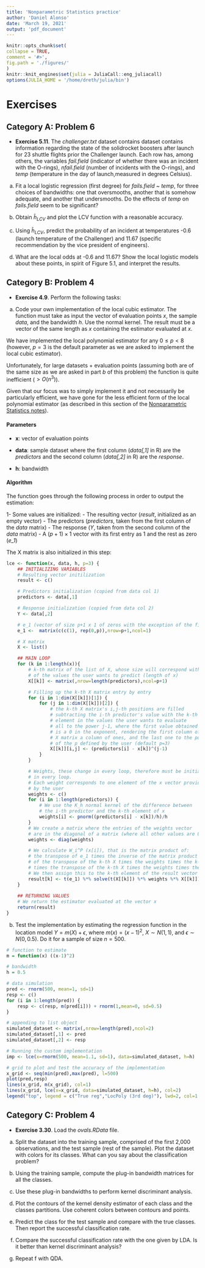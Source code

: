 ```yaml
---
title: 'Nonparametric Statistics practice'
author: 'Daniel Alonso'
date: 'March 19, 2021'
output: 'pdf_document'
---
```


```r
knitr::opts_chunk$set(
collapse = TRUE,
comment = '#>',
fig.path = './figures/'
)
knitr::knit_engines$set(julia = JuliaCall::eng_juliacall)
options(JULIA_HOME = '/home/dreth/julia/bin')
```

# Exercises

## Category A: Problem 6

- **Exercise 5.11**. The *challenger.txt* dataset contains dataset contains information regarding the state of the solidrocket boosters after launch for 23 shuttle flights prior the Challenger launch. Each row has, among others, the variables *fail.field* (indicator of whether there was an incident with the O-rings), *nfail.field* (number of incidents with the O-rings), and *temp* (temperature in the day of launch,measured in degrees Celsius).

a) Fit a local logistic regression (first degree) for *fails.field ~ temp*, for three choices of bandwidths: one that oversmooths, another that is somehow adequate, and another that undersmooths. Do the effects of *temp* on *fails.field* seem to be significant?
 
b) Obtain $\hat{h}_{LCV}$ and plot the LCV function with a reasonable accuracy.

c) Using $\hat{h}_{LCV}$, predict the probability of an incident at temperatures -0.6 (launch temperature of the Challenger) and 11.67 (specific recommendation by the vice president of engineers). 

d) What are the local odds at -0.6 and 11.67? Show the local logistic models about these points, in spirit of Figure 5.1, and interpret the results.

## Category B: Problem 4

- **Exercise 4.9**. Perform the following tasks:

a) Code your own implementation of the local cubic estimator. The function must take as input the vector of evaluation points $x$, the sample *data*, and the bandwidth $h$. Use the normal kernel. The result must be a vector of the same length as $x$ containing the estimator evaluated at $x$.

We have implemented the local polynomial estimator for any $0 \leq p < 8$ (however, $p=3$ is the default parameter as we are asked to implement the local cubic estimator). 

Unfortunately, for large datasets + evaluation points (assuming both are of the same size as we are asked in part *b* of this problem) the function is quite inefficient ($>O(n^3)$). 

Given that our focus was to simply implement it and not necessarily be particularly efficient, we  have gone for the less efficient form of the local polynomial estimator (as described in this section of the [Nonparametric Statistics notes](https://bookdown.org/egarpor/NP-UC3M/kre-i-kre.html#fn128)).

#### Parameters

- **x**: vector of evaluation points

- **data**: sample dataset where the first column (*data[,1]* in R) are the *predictors* and the second column (*data[,2]* in R) are the *response*.

- **h**: bandwidth 

#### Algorithm

The function goes through the following process in order to output the estimation:

1- Some values are initialized:
    - The resulting vector (*result*, initialized as an empty vector)
    - The predictors (*predictors*, taken from the first column of the *data* matrix)
    - The response (*Y*, taken from the second column of the *data* matrix)
    - A $(p+1) \times 1$ vector with its first entry as 1 and the rest as zero (*e_1*)

The X matrix is also initialized in this step: 


```r
lce <- function(x, data, h, p=3) {
    ## INITIALIZING VARIABLES
    # Resulting vector initilization
    result <- c()

    # Predictors initialization (copied from data col 1)
    predictors <- data[,1]

    # Response initialization (copied from data col 2)
    Y <- data[,2]

    # e_1 (vector of size p+1 x 1 of zeros with the exception of the first entry)
    e_1 <-  matrix(c(c(1), rep(0,p)),nrow=p+1,ncol=1)

    # X matrix
    X <- list()

    ## MAIN LOOP
    for (k in 1:length(x)){
        # k-th matrix of the list of X, whose size will correspond with the length
        # of the values the user wants to predict (length of x)
        X[[k]] <- matrix(,nrow=length(predictors),ncol=p+1)

        # Filling up the k-th X matrix entry by entry
        for (i in 1:dim(X[[k]])[1]) {
            for (j in 1:dim(X[[k]])[2]) {
                # the k-th X matrix's i,j-th positions are filled
                # subtracting the i-th predictor's value with the k-th
                # element in the values the user wants to evaluate
                # all to the power j-1, where the first value obtained
                # is a 0 in the exponent, rendering the first column of each
                # X matrix a column of ones, and the last one to the power
                # of the p defined by the user (default p=3)
                X[[k]][i,j] <- (predictors[i] - x[k])^(j-1)
            }
        }

        # Weights, these change in every loop, therefore must be initialized
        # in every loop. 
        # Each weight corresponds to one element of the x vector provided
        # by the user
        weights <- c()
        for (i in 1:length(predictors)) {
            # We use the K_h normal kernel of the difference between
            # the i-th predictor and the k-th element of x
            weights[i] <- pnorm((predictors[i] - x[k])/h)/h
        }
        # We create a matrix where the entries of the weights vector
        # are in the diagonal of a matrix (where all other values are 0)
        weights <- diag(weights)

        # We calculate W_i^P (x[i]), that is the matrix product of:
        # the transpose of e_1 times the inverse of the matrix product
        # of the transpose of the k-th X times the weights times the k-th X
        # times the transpose of the k-th X times the weights times the response
        # We then assign this to the k-th element of the result vector initialized before
        result[k] <- t(e_1) %*% solve(t(X[[k]]) %*% weights %*% X[[k]]) %*% t(X[[k]]) %*% weights %*% Y
    }
    
    ## RETURNING VALUES
    # We return the estimator evaluated at the vector x
    return(result)
}
```

b) Test the implementation by estimating the regression function in the location model $Y=m(X)+\epsilon$, where $m(x) = (x-1)^2$, $X \sim N(1,1)$, and $\epsilon \sim N(0,0.5)$. Do it for a sample of size $n = 500$.

```r
# function to estimate
m = function(x) ((x-1)^2)

# bandwidth
h = 0.5

# data simulation
pred <- rnorm(500, mean=1, sd=1)
resp <- c()
for (i in 1:length(pred)) {
    resp <- c(resp, m(pred[i])) + rnorm(1,mean=0, sd=0.5)
}

# appending to list object
simulated_dataset <- matrix(,nrow=length(pred),ncol=2)
simulated_dataset[,1] <- pred
simulated_dataset[,2] <- resp

# Running the custom implementation
imp <- lce(x=rnorm(500, mean=1.1, sd=1), data=simulated_dataset, h=h)
```

```r
# grid to plot and test the accuracy of the implementation
x_grid <- seq(min(pred),max(pred), l=500)
plot(pred,resp)
lines(x_grid, m(x_grid), col=1)
lines(x_grid, lce(x=x_grid, data=simulated_dataset, h=h), col=2)
legend("top", legend = c("True reg","LocPoly (3rd deg)"), lwd=2, col=1:2)
```

## Category C: Problem 4

- **Exercise 3.30**. Load the *ovals.RData* file.

a) Split the dataset into the training sample, comprised of the first 2,000 observations, and the test sample (rest of the sample). Plot the dataset with colors for its classes. What can you say about the classification problem?

b) Using the training sample, compute the plug-in bandwidth matrices for all the classes.

c) Use these plug-in bandwidths to perform kernel discriminant analysis.

d) Plot the contours of the kernel density estimator of each class and the classes partitions. Use coherent colors between contours and points.

e) Predict the class for the test sample and compare with the true classes. Then report the successful classification rate.

f) Compare the successful classification rate with the one given by LDA. Is it better than kernel discriminant analysis?

g) Repeat f with QDA.
